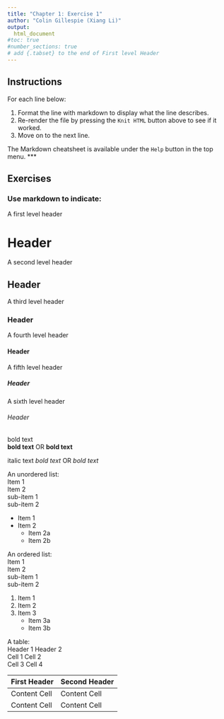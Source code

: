 ```yaml
---
title: "Chapter 1: Exercise 1"
author: "Colin Gillespie (Xiang Li)"
output:
  html_document
#toc: true
#number_sections: true
# add {.tabset} to the end of First level Header
---
```



## Instructions 

For each line below:
  
  1. Format the line with markdown to display what the line describes.
  2. Re-render the file by pressing the `Knit HTML` button above to see if it worked.
  3. Move on to the next line.
  
The Markdown cheatsheet is available under the `Help` button in the top menu.
***

## Exercises 

### Use markdown to indicate:

A first level header  

# Header 

A second level header

## Header 

A third level header  

### Header 

A fourth level header

#### Header

A fifth level header

##### Header

A sixth level header  

###### Header 

bold text  
**bold text**
OR
__bold text__

italic text
*bold text*
OR
_bold text_

An unordered list:  
Item 1  
Item 2  
sub-item 1  
sub-item 2  

* Item 1
* Item 2
    + Item 2a
    + Item 2b
    
An ordered list:  
Item 1  
Item 2  
sub-item 1  
sub-item 2  

1. Item 1
2. Item 2
3. Item 3
    + Item 3a
    + Item 3b
    
A table:  
Header 1 Header 2  
Cell 1 Cell 2  
Cell 3 Cell 4  

First Header  | Second Header
------------- | -------------
Content Cell  | Content Cell
Content Cell  | Content Cell

